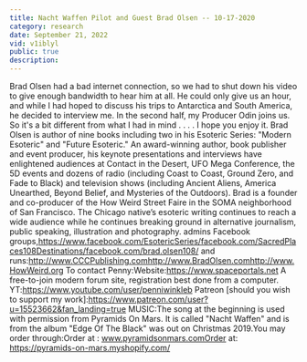 ```yaml
---
title: Nacht Waffen Pilot and Guest Brad Olsen -- 10-17-2020
category: research
date: September 21, 2022
vid: v1iblyl
public: true
description:
---
```

Brad Olsen had a bad internet connection, so we had to shut down his video to give enough bandwidth to hear him at all. He could only give us an hour, and while I had hoped to discuss his trips to Antarctica and South America, he decided to interview me. In the second half, my Producer Odin joins us. So it's a bit different from what I had in mind . . . . I hope you enjoy it.
Brad Olsen is author of nine books including two in his Esoteric Series: "Modern Esoteric" and "Future Esoteric." An award-winning author, book publisher and event producer, his keynote presentations and interviews have enlightened audiences at Contact in the Desert, UFO Mega Conference, the 5D events and dozens of radio (including Coast to Coast, Ground Zero, and Fade to Black) and television shows (including Ancient Aliens, America Unearthed, Beyond Belief, and Mysteries of the Outdoors). Brad is a founder and co-producer of the How Weird Street Faire in the SOMA neighborhood of San Francisco. The Chicago native’s esoteric writing continues to reach a wide audience while he continues breaking ground in alternative journalism, public speaking, illustration and photography.
admins Facebook groups,https://www.facebook.com/EsotericSeries/facebook.com/SacredPlaces108Destinations/facebook.com/brad.olsen108/
and runs:http://www.CCCPublishing.comhttp://www.BradOlsen.comhttp://www.HowWeird.org
To contact Penny:Website:https://www.spaceportals.net A free-to-join modern forum site, registration best done from a computer.
YT:https://www.youtube.com/user/penniwinkleb
Patreon [should you wish to support my work]:https://www.patreon.com/user?u=15523662&fan_landing=true
MUSIC:The song at the beginning is used with permission from Pyramids On Mars. It is called "Nacht Waffen" and is from the album "Edge Of The Black" was out on Christmas 2019.You may order through:Order at : www.pyramidsonmars.comOrder at: https://pyramids-on-mars.myshopify.com/
